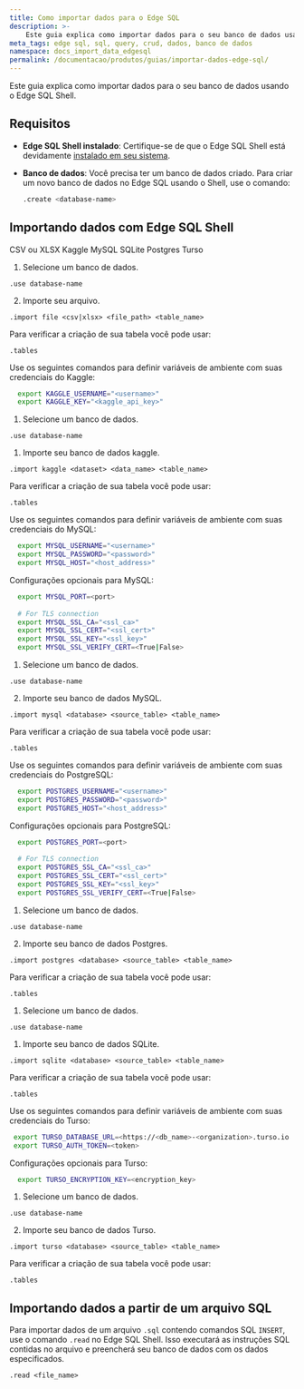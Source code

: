```yaml
---
title: Como importar dados para o Edge SQL
description: >-
    Este guia explica como importar dados para o seu banco de dados usando o Edge SQL Shell.
meta_tags: edge sql, sql, query, crud, dados, banco de dados
namespace: docs_import_data_edgesql
permalink: /documentacao/produtos/guias/importar-dados-edge-sql/
---
```



Este guia explica como importar dados para o seu banco de dados usando o Edge SQL Shell.

## Requisitos

- **Edge SQL Shell instalado**: Certifique-se de que o Edge SQL Shell está devidamente [instalado em seu sistema](/pt-br/documentacao/produtos/store/sql/install-edge-sql-shell/).

- **Banco de dados**: Você precisa ter um banco de dados criado. Para criar um novo banco de dados no Edge SQL usando o Shell, use o comando:
  
  ```sh
  .create <database-name>
  ```

## Importando dados com Edge SQL Shell

<Tabs client:visible sharedStore="Databases">
<fragment slot="tab.file">CSV ou XLSX</fragment>
<fragment slot="tab.kaggle">Kaggle</fragment>
<fragment slot="tab.mysql">MySQL</fragment>
<fragment slot="tab.sqlite">SQLite</fragment>
<fragment slot="tab.postgres">Postgres</fragment>
<fragment slot="tab.turso">Turso</fragment>

<fragment slot="panel.file">
<slot name="file" />

1. Selecione um banco de dados.

```shell
.use database-name
```

2. Importe seu arquivo.

```shell
.import file <csv|xlsx> <file_path> <table_name>
```
Para verificar a criação de sua tabela você pode usar:

```shell
.tables
```
</fragment>

<fragment slot="panel.kaggle">
<slot name="Kaggle" />

Use os seguintes comandos para definir variáveis de ambiente com suas credenciais do Kaggle:

```sh
  export KAGGLE_USERNAME="<username>"
  export KAGGLE_KEY="<kaggle_api_key>"
```

1. Selecione um banco de dados.

```shell
.use database-name
```

1. Importe seu banco de dados kaggle.

```shell
.import kaggle <dataset> <data_name> <table_name>
```
Para verificar a criação de sua tabela você pode usar:

```shell
.tables
```
</fragment>

<fragment slot="panel.mysql">
<slot name="MySQL" />

Use os seguintes comandos para definir variáveis de ambiente com suas credenciais do MySQL:

```sh
  export MYSQL_USERNAME="<username>"
  export MYSQL_PASSWORD="<password>"
  export MYSQL_HOST="<host_address>"
```

Configurações opcionais para MySQL:

```sh
  export MYSQL_PORT=<port>
  
  # For TLS connection
  export MYSQL_SSL_CA="<ssl_ca>"
  export MYSQL_SSL_CERT="<ssl_cert>"
  export MYSQL_SSL_KEY="<ssl_key>"
  export MYSQL_SSL_VERIFY_CERT=<True|False>
```

1. Selecione um banco de dados.

```shell
.use database-name
```

2. Importe seu banco de dados MySQL.

```shell
.import mysql <database> <source_table> <table_name>
```
Para verificar a criação de sua tabela você pode usar:

```shell
.tables
```
</fragment>

<fragment slot="panel.postgres">
<slot name="Postgres" />

Use os seguintes comandos para definir variáveis de ambiente com suas credenciais do PostgreSQL:

```sh
  export POSTGRES_USERNAME="<username>"
  export POSTGRES_PASSWORD="<password>"
  export POSTGRES_HOST="<host_address>"
```

Configurações opcionais para PostgreSQL:

```sh
  export POSTGRES_PORT=<port>
  
  # For TLS connection
  export POSTGRES_SSL_CA="<ssl_ca>"
  export POSTGRES_SSL_CERT="<ssl_cert>"
  export POSTGRES_SSL_KEY="<ssl_key>"
  export POSTGRES_SSL_VERIFY_CERT=<True|False>
```

1. Selecione um banco de dados.

```shell
.use database-name
```

2. Importe seu banco de dados Postgres.

```shell
.import postgres <database> <source_table> <table_name>
```
Para verificar a criação de sua tabela você pode usar:

```shell
.tables
```
</fragment>
<fragment slot="panel.sqlite">
<slot name="SQLite" />

1. Selecione um banco de dados.

```shell
.use database-name
```

1. Importe seu banco de dados SQLite.

```shell
.import sqlite <database> <source_table> <table_name>
```
Para verificar a criação de sua tabela você pode usar:

```shell
.tables
```

</fragment>
<fragment slot="panel.turso">
<slot name="Turso" />

Use os seguintes comandos para definir variáveis de ambiente com suas credenciais do Turso:

```sh
 export TURSO_DATABASE_URL=<https://<db_name>-<organization>.turso.io
 export TURSO_AUTH_TOKEN=<token>
 ```

 Configurações opcionais para Turso:
```sh
  export TURSO_ENCRYPTION_KEY=<encryption_key>
```

1. Selecione um banco de dados.

```shell
.use database-name
```

2. Importe seu banco de dados Turso.

```shell
.import turso <database> <source_table> <table_name>
```
Para verificar a criação de sua tabela você pode usar:

```shell
.tables
```
</fragment>
</Tabs>

## Importando dados a partir de um arquivo SQL

Para importar dados de um arquivo `.sql` contendo comandos SQL `INSERT`, use o comando `.read` no Edge SQL Shell. Isso executará as instruções SQL contidas no arquivo e preencherá seu banco de dados com os dados especificados.

```shell
.read <file_name>
```